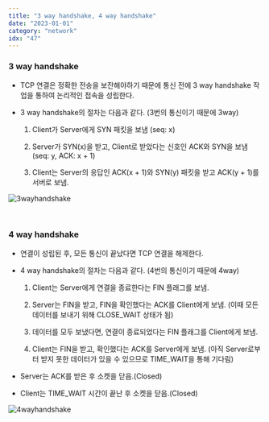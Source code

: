 ```yaml
---
title: "3 way handshake, 4 way handshake"
date: "2023-01-01"
category: "network"
idx: "47"
---
```


### 3 way handshake

- TCP 연결은 정확한 전송을 보잔해야하기 때문에 통신 전에 3 way handshake 작업을 통하여 논리적인 접속을 성립한다.

- 3 way handshake의 절차는 다음과 같다. (3번의 통신이기 때문에 3way)

  1. Client가 Server에게 SYN 패킷을 보냄 (seq: x)

  2. Server가 SYN(x)을 받고, Client로 받았다는 신호인 ACK와 SYN을 보냄 (seq: y, ACK: x + 1)

  3. Client는 Server의 응답인 ACK(x + 1)와 SYN(y) 패킷을 받고 ACK(y + 1)를 서버로 보냄.

![3wayhandshake](./3wayhandshake.png)

<br />

### 4 way handshake

- 연결이 성립된 후, 모든 통신이 끝났다면 TCP 연결을 해제한다.

- 4 way handshake의 절차는 다음과 같다. (4번의 통신이기 때문에 4way)

  1. Client는 Server에게 연결을 종료한다는 FIN 플래그를 보냄.

  2. Server는 FIN을 받고, FIN을 확인했다는 ACK를 Client에게 보냄. (이때 모든 데이터를 보내기 위해 CLOSE_WAIT 상태가 됨)

  3. 데이터를 모두 보냈다면, 연결이 종료되었다는 FIN 플래그를 Client에게 보냄.

  4. Client는 FIN을 받고, 확인했다는 ACK를 Server에게 보냄. (아직 Server로부터 받지 못한 데이터가 있을 수 있으므로 TIME_WAIT을 통해 기다림)

- Server는 ACK를 받은 후 소켓을 닫음.(Closed)

- Client는 TIME_WAIT 시간이 끝난 후 소켓을 닫음.(Closed)

![4wayhandshake](./4wayhandshake.png)
